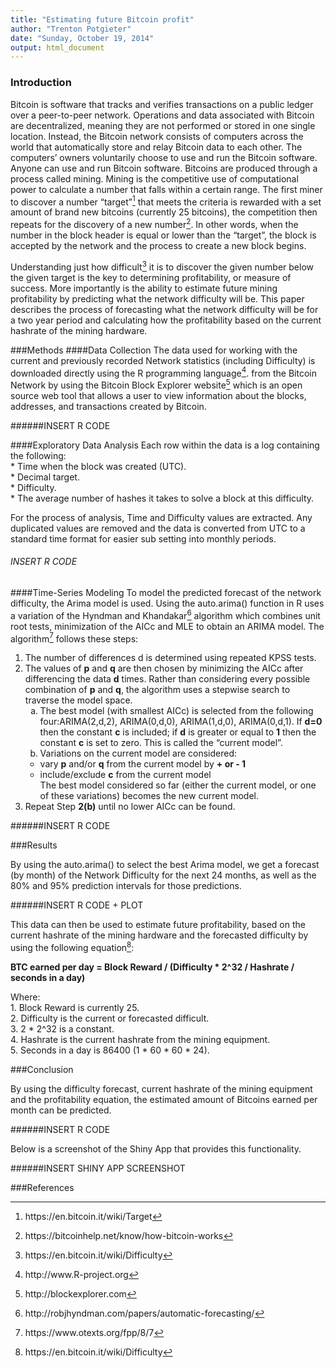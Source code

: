 ```yaml
---
title: "Estimating future Bitcoin profit"
author: "Trenton Potgieter"
date: "Sunday, October 19, 2014"
output: html_document
---
```

### Introduction

Bitcoin is software that tracks and verifies transactions on a public ledger over a peer-to-peer network. Operations and data associated with Bitcoin are decentralized, meaning they are not performed or stored in one single location. Instead, the Bitcoin network consists of computers across the world that automatically store and relay Bitcoin data to each other. The computers' owners voluntarily choose to use and run the Bitcoin software. Anyone can use and run Bitcoin software. Bitcoins are produced through a process called mining. Mining is the competitive use of computational power to calculate a number that falls within a certain range. The first miner to discover a number "target"[^one] that meets the criteria is rewarded with a set amount of brand new bitcoins (currently 25 bitcoins), the competition then repeats for the discovery of a new number[^two]. In other words, when the number in the block header is equal or lower than the "target", the block is accepted by the network and the process to create a new block begins.

Understanding just how difficult[^three] it is to discover the given number below the given target is the key to determining profitability, or measure of success. More importantly is the ability to estimate future mining profitability by predicting what the network difficulty will be. This paper describes the process of forecasting what the network difficulty will be for a two year period and calculating how the profitability based on the current hashrate of the mining hardware.

###Methods
####Data Collection
The data used for working with the current and previously recorded Network statistics (including Difficulty) is downloaded directly using the R programming language[^four]. from the Bitcoin Network by using the Bitcoin Block Explorer website[^five] which is an open source web tool that allows a user to view information about the blocks, addresses, and transactions created by Bitcoin. 

######INSERT R CODE

####Exploratory Data Analysis
Each row within the data is a log containing the following:  
* Time when the block was created (UTC).  
* Decimal target.  
* Difficulty.  
* The average number of hashes it takes to solve a block at this difficulty.  

For the process of analysis, Time and Difficulty values are extracted. Any duplicated values are removed and the data is converted from UTC to a standard time format for easier sub setting into monthly periods.  

###### INSERT R CODE

####Time-Series Modeling
To model the predicted forecast of the network difficulty, the Arima model is used. Using the auto.arima() function in R uses a variation of the Hyndman and Khandakar[^six] algorithm which combines unit root tests, minimization of the AICc and MLE to obtain an ARIMA model. The algorithm[^seven] follows these steps:  

1. The number of differences d is determined using repeated KPSS tests.
2. The values of __p__ and __q__ are then chosen by minimizing the AICc after differencing the data __d__ times. Rather than considering every possible combination of __p__ and __q__, the algorithm uses a stepwise search to traverse the model space.
    a. The best model (with smallest AICc) is selected from the following four:ARIMA(2,d,2), ARIMA(0,d,0), ARIMA(1,d,0), ARIMA(0,d,1). If __d=0__ then the constant __c__ is included; if __d__ is greater or equal to __1__ then the constant __c__ is set to zero. This is called the "current model".  
    b. Variations on the current model are considered:
      * vary __p__ and/or __q__ from the current model by __+ or - 1__
      * include/exclude __c__ from the current model  
      The best model considered so far (either the current model, or one of these variations) becomes the new current model.  
3. Repeat Step __2(b)__ until no lower AICc can be found.  

######INSERT R CODE

###Results

By using the auto.arima() to select the best Arima model, we get a forecast (by month) of the Network Difficulty for the next 24 months, as well as the 80% and 95% prediction intervals for those predictions.  

######INSERT R CODE + PLOT

This data can then be used to estimate future profitability, based on the current hashrate of the mining hardware and the forecasted difficulty by using the following equation[^eight]:  

__BTC earned per day = Block Reward / (Difficulty * 2^32 / Hashrate / seconds in a day)__  

Where:  
1. Block Reward is currently 25.  
2. Difficulty is the current or forecasted difficult.  
3. 2 * 2^32 is a constant.  
4. Hashrate is the current hashrate from the mining equipment.  
5. Seconds in a day is 86400 (1 * 60 * 60 * 24).  

###Conclusion

By using the difficulty forecast, current hashrate of the mining equipment and the profitability equation, the estimated amount of Bitcoins earned per month can be predicted.

######INSERT R CODE

Below is a screenshot of the Shiny App that provides this functionality.

######INSERT SHINY APP SCREENSHOT

###References

[^one]: https://en.bitcoin.it/wiki/Target
[^two]: https://bitcoinhelp.net/know/how-bitcoin-works
[^three]: https://en.bitcoin.it/wiki/Difficulty
[^four]: http://www.R-project.org
[^five]: http://blockexplorer.com
[^six]: http://robjhyndman.com/papers/automatic-forecasting/
[^seven]: https://www.otexts.org/fpp/8/7
[^eight]: https://en.bitcoin.it/wiki/Difficulty